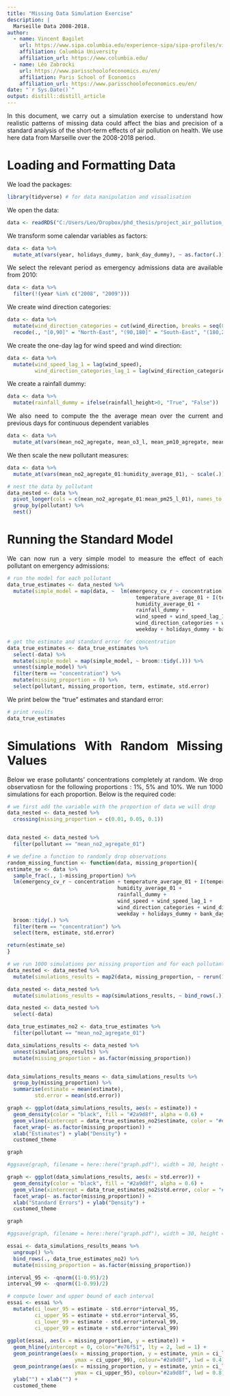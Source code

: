 ```yaml
---
title: "Missing Data Simulation Exercise"
description: |
  Marseille Data 2008-2018.
author:
  - name: Vincent Bagilet 
    url: https://www.sipa.columbia.edu/experience-sipa/sipa-profiles/vincent-bagilet
    affiliation: Columbia University
    affiliation_url: https://www.columbia.edu/
  - name: Léo Zabrocki 
    url: https://www.parisschoolofeconomics.eu/en/
    affiliation: Paris School of Economics
    affiliation_url: https://www.parisschoolofeconomics.eu/en/
date: "`r Sys.Date()`"
output: distill::distill_article
---
```


<style>
body {
text-align: justify}
</style>

In this document, we carry out a simulation exercise to understand how realistic patterns of missing data could affect the bias and precision of a standard analysis of the short-term effects of air pollution on health. We use here data from Marseille over the 2008-2018 period.


# Loading and Formatting Data

We load the packages:

```r
library(tidyverse) # for data manipulation and visualisation
```

We open the data:

```r
data <- readRDS("C:/Users/Leo/Dropbox/phd_thesis/project_air_pollution_lockdown/missing_data_simulations/data_marseille_daily_2008_2018.rds"))
```

We transform some calendar variables as factors:

```r
data <- data %>%
  mutate_at(vars(year, holidays_dummy, bank_day_dummy), ~ as.factor(.))
```

We select the relevant period as emergency admissions data are available from 2010:

```r
data <- data %>%
  filter(!(year %in% c("2008", "2009")))
```

We create wind direction categories:

```r
data <- data %>%
  mutate(wind_direction_categories = cut(wind_direction, breaks = seq(0, 360, by  = 90), include.lowest = TRUE) %>%
  recode(., "[0,90]" = "North-East", "(90,180]" = "South-East", "(180,270]" = "South-West", "(270,360]" = "North-West"))
```

We create the one-day lag for wind speed and wind direction:

```r
data <- data %>%
  mutate(wind_speed_lag_1 = lag(wind_speed),
         wind_direction_categories_lag_1 = lag(wind_direction_categories))
```

We create a rainfall dummy:

```r
data <- data %>%
  mutate(rainfall_dummy = ifelse(rainfall_height>0, "True", "False"))
```

We also need to compute the the average mean over the current and previous days for continuous dependent variables

```r
data <- data %>%
  mutate_at(vars(mean_no2_agregate, mean_o3_l, mean_pm10_agregate, mean_pm25_l, temperature_average, humidity_average), list("01" = ~ zoo::rollmean(., k = 2, align = "right", fill = NA)))
```

We then scale the new pollutant measures:

```r
data <- data %>%
  mutate_at(vars(mean_no2_agregate_01:humidity_average_01), ~ scale(.))
```


```r
# nest the data by pollutant
data_nested <- data %>%
  pivot_longer(cols = c(mean_no2_agregate_01:mean_pm25_l_01), names_to = "pollutant", values_to = "concentration") %>%
  group_by(pollutant) %>%
  nest()
```

# Running the Standard Model

We can now run a very simple model to measure the effect of each pollutant on emergency admissions:

```r
# run the model for each pollutant
data_true_estimates <- data_nested %>%
  mutate(simple_model = map(data, ~  lm(emergency_cv_r ~ concentration + 
                                          temperature_average_01 + I(temperature_average_01^2) +
                                          humidity_average_01 +
                                          rainfall_dummy +
                                          wind_speed + wind_speed_lag_1 + 
                                          wind_direction_categories + wind_direction_categories_lag_1 +
                                          weekday + holidays_dummy + bank_day_dummy + month*year, data =.)))

# get the estimate and standard error for concentration
data_true_estimates <- data_true_estimates %>%
  select(-data) %>%
  mutate(simple_model = map(simple_model, ~ broom::tidy(.))) %>%
  unnest(simple_model) %>%
  filter(term == "concentration") %>%
  mutate(missing_proportion = 0) %>%
  select(pollutant, missing_proportion, term, estimate, std.error)
```

We print below the "true" estimates and standard error:

```r
# print results
data_true_estimates
```

# Simulations With Random Missing Values

Below we erase pollutants' concentrations completely at random. We drop observatiosn for the following proportions : 1%, 5% and 10%. We run 1000 simulations for each proportion. Below is the required code:

```r
# we first add the variable with the proportion of data we will drop
data_nested <- data_nested %>%
  crossing(missing_proportion = c(0.01, 0.05, 0.1))


data_nested <- data_nested %>%
  filter(pollutant == "mean_no2_agregate_01")

# we define a function to randomly drop observations
random_missing_function <- function(data, missing_proportion){
estimate_se <- data %>%
  sample_frac(., 1-missing_proportion) %>%
  lm(emergency_cv_r ~ concentration + temperature_average_01 + I(temperature_average_01^2) +
                                    humidity_average_01 +
                                    rainfall_dummy +
                                    wind_speed + wind_speed_lag_1 + 
                                    wind_direction_categories + wind_direction_categories_lag_1 +
                                    weekday + holidays_dummy + bank_day_dummy + month*year, data =.) %>%
  broom::tidy(.) %>%
  filter(term == "concentration") %>%
  select(term, estimate, std.error)

return(estimate_se)
}

# we run 1000 simulations per missing proportion and for each pollutant
data_nested <- data_nested %>%
  mutate(simulations_results = map2(data, missing_proportion, ~ rerun(100, random_missing_function(.x, .y))))

data_nested <- data_nested %>%
  mutate(simulations_results = map(simulations_results, ~ bind_rows(.)))

data_nested <- data_nested %>%
  select(-data)
```



```R
data_true_estimates_no2 <- data_true_estimates %>%
  filter(pollutant == "mean_no2_agregate_01")

data_simulations_results <- data_nested %>%
  unnest(simulations_results) %>%
  mutate(missing_proportion = as.factor(missing_proportion))


data_simulations_results_means <- data_simulations_results %>%
  group_by(missing_proportion) %>%
  summarise(estimate = mean(estimate),
         std.error = mean(std.error))
```

```R
graph <- ggplot(data_simulations_results, aes(x = estimate)) +
  geom_density(color = "black", fill = "#2a9d8f", alpha = 0.6) +
  geom_vline(xintercept = data_true_estimates_no2$estimate, color = "#e76f51") +
  facet_wrap(~ as.factor(missing_proportion)) +
  xlab("Estimates") + ylab("Density") +
  customed_theme

graph

#ggsave(graph, filename = here::here("graph.pdf"), width = 30, height = 15, units = "cm", device = cairo_pdf)
```



```R
graph <- ggplot(data_simulations_results, aes(x = std.error)) +
  geom_density(color = "black", fill = "#2a9d8f", alpha = 0.6) +
  geom_vline(xintercept = data_true_estimates_no2$std.error, color = "#e76f51") +
  facet_wrap(~ as.factor(missing_proportion)) +
  xlab("Standard Errors") + ylab("Density") +
  customed_theme

graph

#ggsave(graph, filename = here::here("graph.pdf"), width = 30, height = 15, units = "cm", device = cairo_pdf)
```


```R
essai <- data_simulations_results_means %>%
  ungroup() %>%
  bind_rows(., data_true_estimates_no2) %>%
  mutate(missing_proportion = as.factor(missing_proportion))

interval_95 <- -qnorm((1-0.95)/2)
interval_99 <- -qnorm((1-0.99)/2)

# compute lower and upper bound of each interval
essai <- essai %>%
  mutate(ci_lower_95 = estimate - std.error*interval_95,
         ci_upper_95 = estimate + std.error*interval_95,
         ci_lower_99 = estimate - std.error*interval_99,
         ci_upper_99 = estimate + std.error*interval_99)
  
ggplot(essai, aes(x = missing_proportion, y = estimate)) +
  geom_hline(yintercept = 0, color="#e76f51", lty = 2, lwd = 1) +
  geom_pointrange(aes(x = missing_proportion, y = estimate, ymin = ci_lower_99,
                      ymax = ci_upper_99), colour="#2a9d8f", lwd = 0.4) +
  geom_pointrange(aes(x = missing_proportion, y = estimate, ymin = ci_lower_95,
                      ymax = ci_upper_95), colour="#2a9d8f", lwd = 0.8) +
  ylab("") + xlab("") +
  customed_theme
```













































